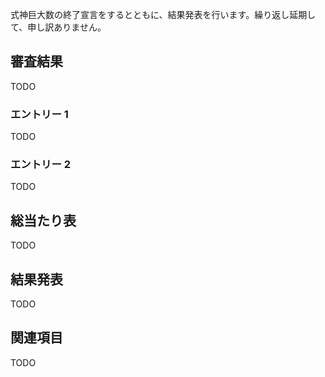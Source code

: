 式神巨大数の終了宣言をするとともに、結果発表を行います。繰り返し延期して、申し訳ありません。

== 審査結果 ==

TODO

=== エントリー 1 ===

TODO

=== エントリー 2 ===

TODO

== 総当たり表 ==

TODO

== 結果発表 ==

TODO

== 関連項目 ==

TODO
